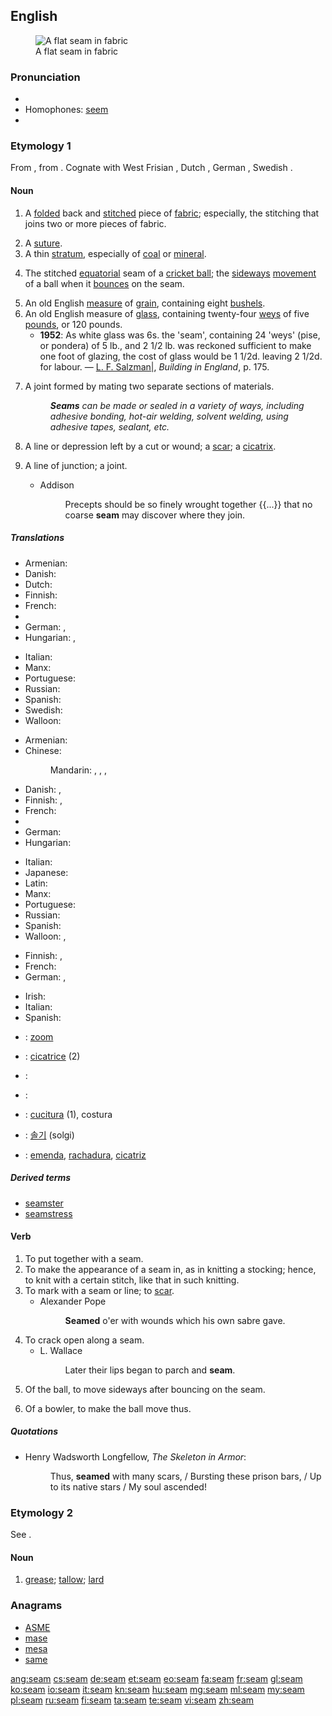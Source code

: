 {{wikipedia|dab=Seam}}
==English==
[[File:Fig. 9. Flat seam.jpg|thumb|right|A flat seam in fabric]]

===Pronunciation===
* {{audio|en-us-seem.ogg|Audio (US)}}
* Homophones: [[seem]]
* {{rhymes|iːm}}

===Etymology 1===
From {{etyl|ang|en}} {{term|seam|sēam|lang=ang}}, from {{etyl|gem-pro|en}} {{recons|saumaz||that which is sewn|lang=gem-pro}}. Cognate with West Frisian {{term|seam|lang=fy}}, Dutch {{term|zoom|lang=nl}}, German {{term|Saum|lang=de}}, Swedish {{term|söm|lang=sv}}.

====Noun====
{{en-noun}}

# {{context|sewing|lang=en}} A [[folded]] back and [[stitch]]ed piece of [[fabric]]; especially, the stitching that joins two or more pieces of fabric.
# A [[suture]].
# A thin [[stratum]], especially of [[coal]] or [[mineral]].
# {{context|cricket|lang=en}} The stitched [[equatorial]] seam of a [[cricket ball]]; the [[sideways]] [[movement]] of a ball when it [[bounce]]s on the seam.
# An old English [[measure]] of [[grain]], containing eight [[bushel]]s.
# An old English measure of [[glass]], containing twenty-four [[wey]]s of five [[pound]]s, or 120 pounds.
#* '''1952''': As white glass was 6s. the 'seam', containing 24 'weys' (pise, or pondera) of 5 lb., and 2 1/2 lb. was reckoned sufficient to make one foot of glazing, the cost of glass would be 1 1/2d. leaving 2 1/2d. for labour. &mdash; [[w:en:Louis Francis Salzman|L. F. Salzman|]], ''Building in England'', p. 175.
# {{context|construction|lang=en}} A joint formed by mating two separate sections of materials.
#: '''''Seams''' can be made or sealed in a variety of ways, including adhesive bonding, hot-air welding, solvent welding, using adhesive tapes, sealant, etc.''
# A line or depression left by a cut or wound; a [[scar]]; a [[cicatrix]].
# {{context|figurative|lang=en}} A line of junction; a joint.
#* Addison
#*: Precepts should be so finely wrought together {{...}} that no coarse '''seam''' may discover where they join.

=====Translations=====
{{trans-top|folded back and stitched piece of fabric}}
* Armenian: {{t-|hy|կար|tr=kar}}
* Danish: {{t+|da|søm|c}}
* Dutch: {{t+|nl|zoom|m}}
* Finnish: {{t+|fi|sauma}}
* French: {{t+|fr|couture}}
* {{trreq|ka}}
* German: {{t+|de|Saum|m}}, {{t+|de|Naht|f}}
* Hungarian: {{t+|hu|varrat}}, {{t+|hu|varrás}}
{{trans-mid}}
* Italian: {{t+|it|cucitura|f}}
* Manx: {{t-|gv|whaaley|m}}
* Portuguese: {{t+|pt|costura|f}}
* Russian: {{t+|ru|шов|m|tr=šov|sc=Cyrl}}
* Spanish: {{t+|es|costura|f}}
* Swedish: {{t+|sv|söm|c}}
* Walloon: {{t|wa|costeure|f}}
{{trans-bottom}}

{{trans-top|suture}}
* Armenian: {{t-|hy|կար|tr=kar}}
* Chinese:
*: Mandarin: {{t|cmn|縫|sc=Hani}}, {{t|cmn|缝|tr=féng|sc=Hani}}, {{t|cmn|縫合|sc=Hani}}, {{t|cmn|缝合|tr=fénghé|sc=Hani}}
* Danish: {{t-|da|sutur|c}},  {{t+|da|søm|c}}
* Finnish: {{t-|fi|ommel}}, {{t-|fi|tikkaus}}
* French: {{t+|fr|suture|f}}
* {{trreq|ka}}
* German: {{t+|de|Naht|f}}
* Hungarian: {{t+|hu|varrat}}
{{trans-mid}}
* Italian: {{t-|it|sutura|f}}
* Japanese: {{t-|ja|縫合|tr=ほうごう, hōgō|sc=Jpan}}
* Latin: {{t-|la|sutura|f|alt=sūtūra}}
* Manx: {{t-|gv|whaaley|m}}
* Portuguese: {{t+|pt|sutura|f}}
* Russian: {{t+|ru|шов|m|tr=šov|sc=Cyrl}}
* Spanish: {{t+|es|sutura}}
* Walloon: {{t|wa|costeure|f}}, {{t|wa|rakeudaedje|m}}
{{trans-bottom}}

{{trans-top|thin stratum of mineral}}
* Finnish: {{t+|fi|suoni}}, {{t-|fi|juonne}}
* French: {{t+|fr|veine|f}}
* German: {{t+|de|Flöz|n}}, {{t+|de|Schicht|f}}
{{trans-mid}}
* Irish: {{t-|ga|síog|f}}
* Italian: {{t+|it|vena|f}}
* Spanish: {{t-|es|veta|f}}
{{trans-bottom}}

{{trans-top|stitched seam of a cricket ball}}
{{trans-mid}}
{{trans-bottom}}

{{trans-top|measure of grain}}
{{trans-mid}}
{{trans-bottom}}

{{trans-top|measure of glass}}
{{trans-mid}}
{{trans-bottom}}

{{checktrans-top}}
* {{ttbc|nl}}: [[zoom]] {{m}}
* {{ttbc|fr}}: [[cicatrice]] {{f}} (2)
* {{ttbc|ka}}: {{t|ka|ნაოჭი|tr=naoči}}
* {{ttbc|he}}: {{t-|he|תפר|tr=tefer}} {{m}}
{{trans-mid}}
* {{ttbc|it}}: [[cucitura]] {{f}} (1), costura
* {{ttbc|ko}}: [[솔기]] (solgi)
* {{ttbc|pt}}: [[emenda]], [[rachadura]], [[cicatriz]] {{f}}
{{trans-bottom}}

=====Derived terms=====
* [[seamster]]
* [[seamstress]]

====Verb====
{{en-verb}}

# To put together with a seam.
# To make the appearance of a seam in, as in knitting a stocking; hence, to knit with a certain stitch, like that in such knitting.
# To mark with a seam or line; to [[scar]].
#* Alexander Pope
#*: '''Seamed''' o'er with wounds which his own sabre gave.
# To crack open along a seam.
#* L. Wallace
#*: Later their lips began to parch and '''seam'''.
# {{context|cricket|lang=en}} Of the ball, to move sideways after bouncing on the seam.
# {{context|cricket|lang=en}} Of a bowler, to make the ball move thus.

=====Quotations=====
* Henry Wadsworth Longfellow, ''The Skeleton in Armor'':
*: Thus, '''seamed''' with many scars, / Bursting these prison bars, / Up to its native stars / My soul ascended!

===Etymology 2===
See {{term|saim|lang=en}}.

====Noun====
{{en-noun}}

# {{context|UK|dialect|obsolete|lang=en}} [[grease]]; [[tallow]]; [[lard]]
#: {{rfquotek|Shakespeare}}
#: {{rfquotek|Dryden}}

===Anagrams===
* [[ASME#English|ASME]]
* [[mase#English|mase]]
* [[mesa#English|mesa]]
* [[same#English|same]]

[[ang:seam]]
[[cs:seam]]
[[de:seam]]
[[et:seam]]
[[eo:seam]]
[[fa:seam]]
[[fr:seam]]
[[gl:seam]]
[[ko:seam]]
[[io:seam]]
[[it:seam]]
[[kn:seam]]
[[hu:seam]]
[[mg:seam]]
[[ml:seam]]
[[my:seam]]
[[pl:seam]]
[[ru:seam]]
[[fi:seam]]
[[ta:seam]]
[[te:seam]]
[[vi:seam]]
[[zh:seam]]